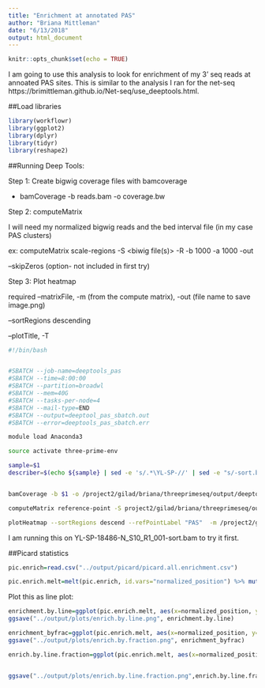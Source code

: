 ```yaml
---
title: "Enrichment at annotated PAS"
author: "Briana Mittleman"
date: "6/13/2018"
output: html_document
---
```


```r
knitr::opts_chunk$set(echo = TRUE)
```

I am going to use this analysis to look for enrichment of my 3' seq reads at annoated PAS sites.  This is similar to the analysis I ran for the net-seq https://brimittleman.github.io/Net-seq/use_deeptools.html.

##Load libraries
```r
library(workflowr)
library(ggplot2)
library(dplyr)
library(tidyr)
library(reshape2)
```



##Running Deep Tools:

Step 1: Create bigwig coverage files with bamcoverage

* bamCoverage -b reads.bam -o coverage.bw

Step 2: computeMatrix

I will need my normalized bigwig reads and the bed interval file (in my case PAS clusters)

ex: computeMatrix scale-regions -S <biwig file(s)> -R -b 1000 -a 1000 -out

--skipZeros (option- not included in first try)

Step 3: Plot heatmap

required –matrixFile, -m (from the compute matrix), -out (file name to save image.png)

–sortRegions descending

–plotTitle, -T


```bash
#!/bin/bash


#SBATCH --job-name=deeptools_pas
#SBATCH --time=8:00:00
#SBATCH --partition=broadwl
#SBATCH --mem=40G
#SBATCH --tasks-per-node=4 
#SBATCH --mail-type=END
#SBATCH --output=deeptool_pas_sbatch.out
#SBATCH --error=deeptools_pas_sbatch.err

module load Anaconda3

source activate three-prime-env

sample=$1
describer=$(echo ${sample} | sed -e 's/.*\YL-SP-//' | sed -e "s/-sort.bam$//")


bamCoverage -b $1 -o /project2/gilad/briana/threeprimeseq/output/deeptools/${describer}.bw

computeMatrix reference-point -S project2/gilad/briana/threeprimeseq/output/deeptools/${describer}.bw  -R /project2/gilad/briana/apa_sites/rnaseq_LCL/clusters_fullAnno.bed  -b 500 -a 500 -out /project2/gilad/briana/threeprimeseq/output/deeptools/${describer}.PAS.gz

plotHeatmap --sortRegions descend --refPointLabel "PAS"  -m /project2/gilad/briana/threeprimeseq/output/deeptools/${describer}.PAS.gz  -out /project2/gilad/briana/threeprimeseq/output/deeptools/${describer}.PAS.gz.png
```


I am running this on YL-SP-18486-N_S10_R1_001-sort.bam  to try it first.  



##Picard statistics  

```r
pic.enrich=read.csv("../output/picard/picard.all.enrichment.csv")

pic.enrich.melt=melt(pic.enrich, id.vars="normalized_position") %>% mutate(fraction=ifelse(grepl("T",variable), "total", "nuclear"))%>% mutate(line=substr(variable,3,7))
```

Plot this as line plot:  

```r
enrichment.by.line=ggplot(pic.enrich.melt, aes(x=normalized_position, y=value, col=fraction)) + geom_line() + facet_wrap(~line) + labs(y="Normalized Coverage", title="3' Seq enrichment at 3' end of genes", x="Normalized Position") +scale_color_manual(values=c("red", "blue"))
ggsave("../output/plots/enrich.by.line.png", enrichment.by.line)

```

```r
enrichment_byfrac=ggplot(pic.enrich.melt, aes(x=normalized_position, y=value, by=line, col=fraction)) + geom_line() + labs(y="Normalized Coverage", title="3' Seq enrichment at 3' end of genes", x="Normalized Position")+ scale_color_manual(values=c("red", "blue"))
ggsave("../output/plots/enrich.by.fraction.png", enrichment_byfrac)
```

```r
enrich.by.line.fraction=ggplot(pic.enrich.melt, aes(x=normalized_position, y=value, col=line)) + geom_line() + facet_wrap(~fraction) + labs(y="Normalized Coverage", title="3' Seq enrichment at 3' end of genes", x="Normalized Position") 


ggsave("../output/plots/enrich.by.line.fraction.png",enrich.by.line.fraction)
```

